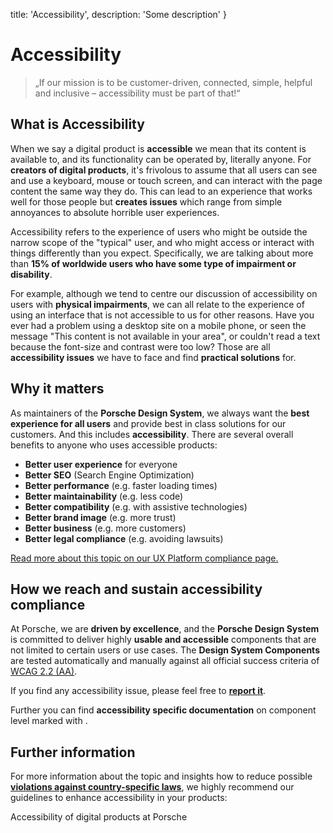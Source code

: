 
  title: 'Accessibility',
  description: 'Some description'
}

# Accessibility

> „If our mission is to be customer-driven, connected, simple, helpful and inclusive – accessibility must be part of
> that!“

## What is Accessibility

When we say a digital product is **accessible** we mean that its content is available to, and its functionality can be
operated by, literally anyone. For **creators of digital products**, it's frivolous to assume that all users can see and
use a keyboard, mouse or touch screen, and can interact with the page content the same way they do. This can lead to an
experience that works well for those people but **creates issues** which range from simple annoyances to absolute
horrible user experiences.

Accessibility refers to the experience of users who might be outside the narrow scope of the "typical" user, and who
might access or interact with things differently than you expect. Specifically, we are talking about more than **15% of
worldwide users who have some type of impairment or disability**.

For example, although we tend to centre our discussion of accessibility on users with **physical impairments**, we can
all relate to the experience of using an interface that is not accessible to us for other reasons. Have you ever had a
problem using a desktop site on a mobile phone, or seen the message "This content is not available in your area", or
couldn't read a text because the font-size and contrast were too low? Those are all **accessibility issues** we have to
face and find **practical solutions** for.

## Why it matters

As maintainers of the **Porsche Design System**, we always want the **best experience for all users** and provide best
in class solutions for our customers. And this includes **accessibility**. There are several overall benefits to anyone
who uses accessible products:

- **Better user experience** for everyone
- **Better SEO** (Search Engine Optimization)
- **Better performance** (e.g. faster loading times)
- **Better maintainability** (e.g. less code)
- **Better compatibility** (e.g. with assistive technologies)
- **Better brand image** (e.g. more trust)
- **Better business** (e.g. more customers)
- **Better legal compliance** (e.g. avoiding lawsuits)

[Read more about this topic on our UX Platform compliance page.](https://ux.porsche.com/d/6VNB3CeLHcJz/accessibility#/accessibility/legal-compliance)

## How we reach and sustain accessibility compliance

At Porsche, we are **driven by excellence**, and the **Porsche Design System** is committed to deliver highly **usable
and accessible** components that are not limited to certain users or use cases. The **Design System Components** are
tested automatically and manually against all official success criteria of [WCAG 2.2 (AA)](https://w3.org/TR/WCAG22).

If you find any accessibility issue, please feel free to [**report it**](help/bug-report).

Further you can find **accessibility specific documentation** on component level marked with
<A11yIcon size="small"></A11yIcon>.

## Further information

For more information about the topic and insights how to reduce possible
[**violations against country-specific laws**](https://ux.porsche.com/d/6VNB3CeLHcJz/accessibility#/accessibility/legal-compliance),
we highly recommend our guidelines to enhance accessibility in your products:

<PLink href="https://ux.porsche.com/d/6VNB3CeLHcJz/accessibility#/accessibility/introduction">Accessibility of digital products at Porsche</PLink>
